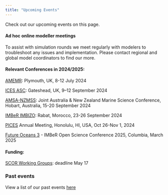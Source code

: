 ```yaml
---
title: "Upcoming Events"
---
```


Check out our upcoming events on this page.

#### **Ad hoc online modeller meetings**

To assist with simulation rounds we meet regularly with modelers to troubleshoot any issues and implementation. Please contact regional and global model coordinators to find our more.

#### Relevant Conferences in 2024/2025:

[AMEMR](https://www.amemr.com/){.email-link}: Plymouth, UK, 8-12 July 2024

[ICES ASC](https://www.ices.dk/events/asc/2024/Pages/default.aspx){.email-link}: Gateshead, UK, 9--12 September 2024

[AMSA-NZMSS](https://www.amsa2024.amsa.asn.au/){.email-link}: Joint Australia & New Zealand Marine Science Conference, Hobart, Australia, 15-20 September 2024

[IMBeR IMBIZO](https://imber.info/event/imbizo-7-transitioning-towards-sustainable-ocean-governance-by-2030-commitments-and-challenges/){.email-link}: Rabat, Morocco, 23-26 September 2024

[PICES](https://meetings.pices.int/meetings/annual/2024/pices/scope){.email-link} Annual Meeting, Honolulu, HI, USA, Oct 26-Nov 1, 2024

[Future Oceans 3](https://imber.info/events/future-oceans/){.email-link} - IMBeR Open Science Conference 2025, Columbia, March 2025

#### Funding:

[SCOR Working Groups](https://scor-int.org/wp-content/uploads/2024/02/2024-Call-WG-Proposals.pdf){.email-link}: deadline May 17

### Past events

View a list of our past events [here](https://fishmip.org/pastevents.html){.email-link}
